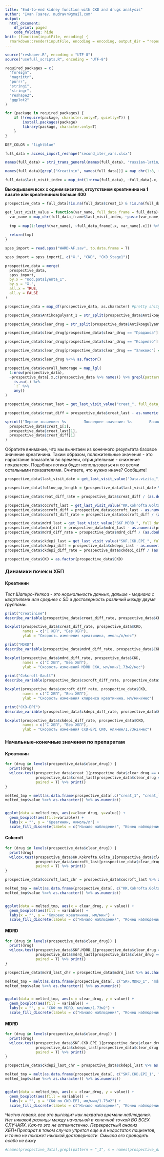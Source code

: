 ```yaml
---
title: "End-to-end kidney function with CKD and drugs analysis"
author: "Ivan Tsarev, mudravr@gmail.com"
output:
  html_document:
    df_print: paged
    code_folding: hide
knit: (function(inputFile, encoding) {
  rmarkdown::render(inputFile, encoding = encoding, output_dir = "reports") })
---
```


```r
source("reshaper.R", encoding = "UTF-8")
source("usefull_scripts.R", encoding = "UTF-8")
```

```r
required_packages = c(
  "foreign",
  "magrittr",
  "purrr",
  "stringi",
  "stringr",
  "reshape2",
  "ggplot2"
)

for (package in required_packages) {
    if (!require(package, character.only=T, quietly=T)) {
        install.packages(package)
        library(package, character.only=T)
    }
}
```

```r
DEF_COLOR = "lightblue"
```

```r
full_data = access_import_reshape("second_iter_vars.xlsx")

names(full_data) = stri_trans_general(names(full_data), "russian-latin/bgn")

names(full_data)[grepl("Kreatinin", names(full_data))] = map_chr(1:8, ~paste0("creat_", .x))

full_data$last_visit_index = map_int(1:nrow(full_data), ~full_data[.x, 2:9] %>% is.na() %>% `!` %>% which() %>% max())
```


**Выкидываем всех с одним визитом, отсутствием креатинина на 1 визите или креатинином больше 400**
```r
prospective_data = full_data[!is.na(full_data$creat_1) & !is.na(full_data$creat_2) & full_data$creat_1 %>% as.character() %>% as.numeric() < 400, ]
```

```r
get_last_visit_value = function(var_name, full_data_frame = full_data){
  var_name = map_chr(full_data_frame$last_visit_index, ~paste(var_name, .x, sep = "", collapse = ""))
  
  tmp = map(1:length(var_name), ~full_data_frame[.x, var_name[.x]]) %>% unlist()
  
  return(tmp)
}
```

```r
spss_import = read.spss("WARD-AF.sav", to.data.frame = T)

spss_import = spss_import[, c("X.", "CKD", "CKD_Stage1")]

```

```r
prospective_data = merge(
  prospective_data,
  spss_import,
  by.x = "Kod.patsiyenta_1",
  by.y = "X.",
  all.x = TRUE,
  all.y = FALSE
)

prospective_data = map_df(prospective_data, as.character) #pretty shity move, i know
```

```r
prospective_data$Antikoagulyant_1 = str_split(prospective_data$Antikoagulyant_1, " м") %>% map(., 1) %>% unlist()

prospective_data$clear_drug = str_split(prospective_data$Antikoagulyant_1, " ") %>% map(., 1) %>% unlist()

prospective_data$clear_drug[prospective_data$clear_drug == "Прадакса"] = "Дабигатран"

prospective_data$clear_drug[prospective_data$clear_drug == "Ксарелто"] = "Ривароксабан"

prospective_data$clear_drug[prospective_data$clear_drug == "Эликвис"] = "Апиксабан"

prospective_data$clear_drug %<>% as.factor()

prospective_data$overall_hemorage = map_lgl(
  1:nrow(prospective_data),
  ~prospective_data[.x,c(prospective_data %>% names() %>% grepl(pattern ="Krovotecheniye"))] %>%
    is.na(.) %>%
    `!` %>%
    any()
)
```


```r
prospective_data$creat_last = get_last_visit_value("creat_", full_data_frame = prospective_data) %>% as.numeric()

prospective_data$creat_diff = prospective_data$creat_last - as.numeric(prospective_data$creat_1)

sprintf("Первое значение: %s        Последнее значение: %s        Разница: %f", 
  prospective_data$creat_1[1],
  prospective_data$creat_last[1],
  prospective_data$creat_diff[1]
)

```
Обратите внимание, что мы вычитаем из конечного результата базовое значение креатинина. Таким образом, положительные значения - это нарастание показателя во времени, отрицательные - снижение показателя.
Подобная логика будет использоваться и со всеми остальными показателями. Считаете, что нужно иначе? Сообщите!
&nbsp;
&nbsp;  


```r
prospective_data$last_visit_date = get_last_visit_value("Data.vizita_", full_data_frame = prospective_data)

prospective_data$follow_up_length = {prospective_data$last_visit_date %>% as.numeric() %>% as.Date(origin = "1970-01-01")} - {prospective_data$Data.vizita_1 %>% as.numeric() %>% as.Date(origin = "1970-01-01")}
```

```r
prospective_data$creat_diff_rate = prospective_data$creat_diff / (as.double(prospective_data$follow_up_length)/30.5)
```

```r
prospective_data$cocroft_last = get_last_visit_value("KK.Kokrofta.Golta_", full_data_frame = prospective_data) %>% as.numeric()
prospective_data$cocroft_diff = prospective_data$cocroft_last - as.numeric(prospective_data$KK.Kokrofta.Golta_1)
prospective_data$cocroft_diff_rate = prospective_data$cocroft_diff / (as.double(prospective_data$follow_up_length)/30.5)
```

```r
prospective_data$mdrd_last = get_last_visit_value("SKF.MDRD_", full_data_frame = prospective_data) %>% as.numeric()
prospective_data$mdrd_diff = prospective_data$mdrd_last - as.numeric(prospective_data$SKF.MDRD_1)
prospective_data$mdrd_diff_rate = prospective_data$mdrd_diff / (as.double(prospective_data$follow_up_length)/30.5)
```

```r
prospective_data$ckdepi_last = get_last_visit_value("SKF.CKD.EPI_", full_data_frame = prospective_data) %>% as.numeric()
prospective_data$ckdepi_diff = prospective_data$ckdepi_last - as.numeric(prospective_data$SKF.CKD.EPI_1)
prospective_data$ckdepi_diff_rate = prospective_data$ckdepi_diff / (as.double(prospective_data$follow_up_length)/30.5)
```

```r
prospective_data$CKD = as.factor(prospective_data$CKD)
```




### Динамики почек и ХБП
#### Креатинин
*Тест Шапиро-Уилкса - это нормальность данных, дальше - медиана с квартилями или среднее с SD и достоверность различий между двумя группами.*
```r
print("Creatinine")
describe_variable(prospective_data$creat_diff_rate, prospective_data$CKD)
```

```r
boxplot(prospective_data$creat_diff_rate, prospective_data$CKD,
        names = c("С ХБП", "Без ХБП"),
        ylab = "Скорость изменения креатинина, ммоль/л/мес")
```


```r
print("MDRD")
describe_variable(prospective_data$mdrd_diff_rate, prospective_data$CKD)
```

```r
boxplot(prospective_data$mdrd_diff_rate, prospective_data$CKD,
        names = c("С ХБП", "Без ХБП"),
        ylab = "Скорость изменений MDRD СКФ, мл/мин/1.73м2/мес")
```

```r
print("Cokcroft-Gault")
describe_variable(prospective_data$cocroft_diff_rate, prospective_data$CKD)
```

```r
boxplot(prospective_data$cocroft_diff_rate, prospective_data$CKD,
        names = c("С ХБП", "Без ХБП"),
        ylab = "Скорость изменения клиренса креатинина, мл/мин/мес")
```

```r
print("CKD-EPI")
describe_variable(prospective_data$ckdepi_diff_rate, prospective_data$CKD)
```

```r
boxplot(prospective_data$ckdepi_diff_rate, prospective_data$CKD,
        names = c("С ХБП", "Без ХБП"),
        ylab = "Скорость изменения CKD-EPI СКФ, мл/мин/1.73м2/мес")
```


### Начальные-конечные значения по препаратам
#### Креатинин

```r
for (drug in levels(prospective_data$clear_drug)) {
  print(drug)
  wilcox.test(prospective_data$creat_1[prospective_data$clear_drug == drug] %>% as.numeric(),
              prospective_data$creat_last[prospective_data$clear_drug == drug] %>% as.numeric(),
              paired = T) %>% print()
}
```


```r
melted_tmp = melt(as.data.frame(prospective_data[,c("creat_1", "creat_last","clear_drug")]), id.vars = "clear_drug")
melted_tmp$value %<>% as.character() %>% as.numeric()


ggplot(data = melted_tmp, aes(x=clear_drug, y=value)) +
  geom_boxplot(aes(fill=variable)) +
  labs(x = "", y = "Креатинин, мкмоль/л") +
  scale_fill_discrete(labels = c("Начало наблюдения", "Конец наблюдения"), name = "")
```


#### Cokcroft

```r
for (drug in levels(prospective_data$clear_drug)) {
  print(drug)
  wilcox.test(prospective_data$KK.Kokrofta.Golta_1[prospective_data$clear_drug == drug] %>% as.numeric(),
              prospective_data$cocroft_last[prospective_data$clear_drug == drug] %>% as.numeric(),
              paired = T) %>% print()
}
```


```r
prospective_data$cocroft_last_chr = prospective_data$cocroft_last %>% as.character()

melted_tmp = melt(as.data.frame(prospective_data[, c("KK.Kokrofta.Golta_1", "cocroft_last_chr", "clear_drug")]), id.vars = "clear_drug")
melted_tmp$value %<>% as.character() %>% as.numeric()


ggplot(data = melted_tmp, aes(x = clear_drug, y = value)) +
  geom_boxplot(aes(fill = variable)) +
  labs(x = "", y = "Клиренс креатинина, мл/мин") +
  scale_fill_discrete(labels = c("Начало наблюдения", "Конец наблюдения"), name = "")
```

#### MDRD

```r
for (drug in levels(prospective_data$clear_drug)) {
  print(drug)
  wilcox.test(prospective_data$SKF.MDRD_1[prospective_data$clear_drug == drug] %>% as.numeric(),
              prospective_data$mdrd_last[prospective_data$clear_drug == drug] %>% as.numeric(),
              paired = T) %>% print()
}
```


```r
prospective_data$mdrd_last_chr = prospective_data$mdrd_last %>% as.character()

melted_tmp = melt(as.data.frame(prospective_data[, c("SKF.MDRD_1", "mdrd_last_chr", "clear_drug")]), id.vars = "clear_drug")
melted_tmp$value %<>% as.character() %>% as.numeric()


ggplot(data = melted_tmp, aes(x = clear_drug, y = value)) +
  geom_boxplot(aes(fill = variable)) +
  labs(x = "", y = "СКФ по MDRD, мл/мин/1.73м2") +
  scale_fill_discrete(labels = c("Начало наблюдения", "Конец наблюдения"), name = "")
```

#### MDRD

```r
for (drug in levels(prospective_data$clear_drug)) {
  print(drug)
  wilcox.test(prospective_data$SKF.CKD.EPI_1[prospective_data$clear_drug == drug] %>% as.numeric(),
              prospective_data$ckdepi_last[prospective_data$clear_drug == drug] %>% as.numeric(),
              paired = T) %>% print()
}
```


```r
prospective_data$ckdepi_last_chr = prospective_data$ckdepi_last %>% as.character()

melted_tmp = melt(as.data.frame(prospective_data[, c("SKF.CKD.EPI_1", "ckdepi_last_chr", "clear_drug")]), id.vars = "clear_drug")
melted_tmp$value %<>% as.character() %>% as.numeric()


ggplot(data = melted_tmp, aes(x = clear_drug, y = value)) +
  geom_boxplot(aes(fill = variable)) +
  labs(x = "", y = "СКФ по CKD-EPI, мл/мин/1.73м2") +
  scale_fill_discrete(labels = c("Начало наблюдения", "Конец наблюдения"), name = "")
```
  
*Честно говоря, все это выглядит как нехватка времени наблюдения. Нет никакой разницы между начальной и конечной точкой ВО ВСЕХ СЛУЧАЯХ. Как-то это не оптимистично. Перекрестный анализ ХБП+Препарат в таком случае упрется еще и в недостаток пациентов, и точно не покажет никакой достоверности. Смысла его проводить особо не вижу*


```r
#names(prospective_data[,grepl(pattern = "_1", x = names(prospective_data))])
```


